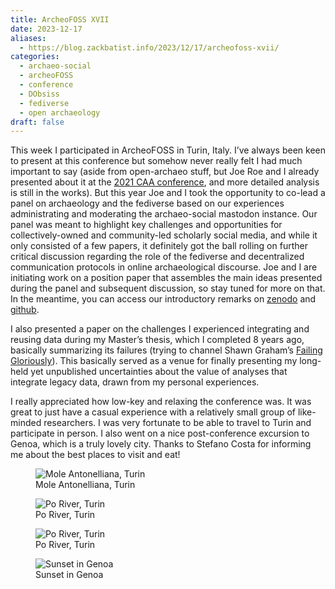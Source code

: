 ```yaml
---
title: ArcheoFOSS XVII
date: 2023-12-17
aliases: 
  - https://blog.zackbatist.info/2023/12/17/archeofoss-xvii/
categories: 
  - archaeo-social
  - archeoFOSS
  - conference
  - DObsiss
  - fediverse
  - open archaeology
draft: false
---
```


This week I participated in ArcheoFOSS in Turin, Italy. I've always been keen to present at this conference but somehow never really felt I had much important to say (aside from open-archaeo stuff, but Joe Roe and I already presented about it at the [2021 CAA conference](https://github.com/zackbatist/caa2021-openarchaeo), and more detailed analysis is still in the works). But this year Joe and I took the opportunity to co-lead a panel on archaeology and the fediverse based on our experiences administrating and moderating the archaeo-social mastodon instance. Our panel was meant to highlight key challenges and opportunities for collectively-owned and community-led scholarly social media, and while it only consisted of a few papers, it definitely got the ball rolling on further critical discussion regarding the role of the fediverse and decentralized communication protocols in online archaeological discourse. Joe and I are initiating work on a position paper that assembles the main ideas presented during the panel and subsequent discussion, so stay tuned for more on that. In the meantime, you can access our introductory remarks on [zenodo](https://doi.org/10.5281/zenodo.10362684) and [github](https://github.com/archaeo-social/archeofoss23_fediverse).

I also presented a paper on the challenges I experienced integrating and reusing data during my Master's thesis, which I completed 8 years ago, basically summarizing its failures (trying to channel Shawn Graham's [Failing Gloriously](https://doi.org/10.31356/dpb015)). This basically served as a venue for finally presenting my long-held yet unpublished uncertainties about the value of analyses that integrate legacy data, drawn from my personal experiences.

I really appreciated how low-key and relaxing the conference was. It was great to just have a casual experience with a relatively small group of like-minded researchers. I was very fortunate to be able to travel to Turin and participate in person. I also went on a nice post-conference excursion to Genoa, which is a truly lovely city. Thanks to Stefano Costa for informing me about the best places to visit and eat!

![Mole Antonelliana, Turin](IMG_1542-1200x1600.png)

![Po River, Turin](IMG_1556-2048x1536.png)

![Po River, Turin](IMG_1566-2048x1536.png)

![Sunset in Genoa](IMG_1582-2048x975.jpg)
